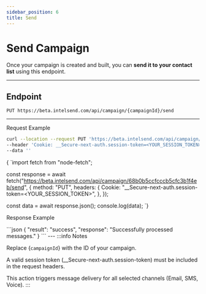 ```yaml
---
sidebar_position: 6
title: Send
---
```



# Send Campaign

Once your campaign is created and built, you can **send it to your contact list** using this endpoint.

---

## Endpoint

```http
PUT https://beta.intelsend.com/api/campaign/{campaignId}/send
```

---

Request Example

<Tabs> <TabItem value="curl" label="cURL" default>
<CodeBlock language="bash">
```bash
curl --location --request PUT 'https://beta.intelsend.com/api/campaign/68b0b5ccfcccb5cfc3b1f4eb/send' \
--header 'Cookie: __Secure-next-auth.session-token=<YOUR_SESSION_TOKEN>' \
--data ''
```
</CodeBlock>
</TabItem> 
<TabItem value="node" label="Node.js">
<CodeBlock language="javascript">
{
`import fetch from "node-fetch";

const response = await fetch("https://beta.intelsend.com/api/campaign/68b0b5ccfcccb5cfc3b1f4eb/send", {
method: "PUT",
headers: {
Cookie: "\_\_Secure-next-auth.session-token=<YOUR_SESSION_TOKEN>",
},
});

const data = await response.json();
console.log(data);
`}
</CodeBlock>
</TabItem> </Tabs>

Response Example

<CodeBlock language="json">
```json
{
  "result": "success",
  "response": "Successfully processed messages."
}
``` 
</CodeBlock>
---
:::info Notes

Replace {`campaignId`} with the ID of your campaign.

A valid session token (\_\_Secure-next-auth.session-token) must be included in the request headers.

This action triggers message delivery for all selected channels (Email, SMS, Voice).
:::
